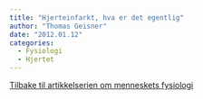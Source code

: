 ```yaml
---
title: "Hjerteinfarkt, hva er det egentlig"
author: "Thomas Geisner"
date: "2012.01.12"
categories: 
  - Fysiologi
  - Hjertet
---
```


[Tilbake til artikkelserien om menneskets fysiologi](../../fysiologi.html)
